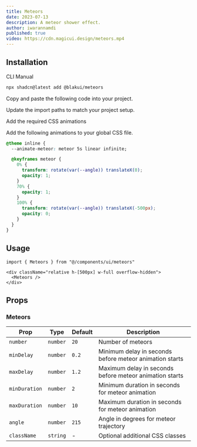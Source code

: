 ```yaml
---
title: Meteors
date: 2023-07-13
description: A meteor shower effect.
author: iwarannamdi
published: true
video: https://cdn.magicui.design/meteors.mp4
---
```


<ComponentPreview name="meteors-demo" />

## Installation

<Tabs defaultValue="cli">

<TabsList>
  <TabsTrigger value="cli">CLI</TabsTrigger>
  <TabsTrigger value="manual">Manual</TabsTrigger>
</TabsList>
<TabsContent value="cli">

```bash
npx shadcn@latest add @blakui/meteors
```

</TabsContent>

<TabsContent value="manual">

<Steps>

<Step>Copy and paste the following code into your project.</Step>

<ComponentSource name="meteors" />

<Step>Update the import paths to match your project setup.</Step>

<Step>Add the required CSS animations</Step>

Add the following animations to your global CSS file.

```css title="app/globals.css" showLineNumbers {2, 4-15}
@theme inline {
  --animate-meteor: meteor 5s linear infinite;

  @keyframes meteor {
    0% {
      transform: rotate(var(--angle)) translateX(0);
      opacity: 1;
    }
    70% {
      opacity: 1;
    }
    100% {
      transform: rotate(var(--angle)) translateX(-500px);
      opacity: 0;
    }
  }
}
```

</Steps>

</TabsContent>

</Tabs>

## Usage

```tsx showLineNumbers
import { Meteors } from "@/components/ui/meteors"
```

```tsx showLineNumbers
<div className="relative h-[500px] w-full overflow-hidden">
  <Meteors />
</div>
```

## Props

### Meteors

| Prop          | Type     | Default | Description                                             |
| ------------- | -------- | ------- | ------------------------------------------------------- |
| `number`      | `number` | `20`    | Number of meteors                                       |
| `minDelay`    | `number` | `0.2`   | Minimum delay in seconds before meteor animation starts |
| `maxDelay`    | `number` | `1.2`   | Maximum delay in seconds before meteor animation starts |
| `minDuration` | `number` | `2`     | Minimum duration in seconds for meteor animation        |
| `maxDuration` | `number` | `10`    | Maximum duration in seconds for meteor animation        |
| `angle`       | `number` | `215`   | Angle in degrees for meteor trajectory                  |
| `className`   | `string` | -       | Optional additional CSS classes                         |
